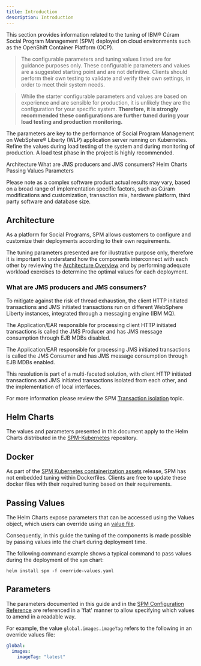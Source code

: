 ```yaml
---
title: Introduction
description: Introduction
---
```


This section provides information related to the tuning of IBM® Cúram Social Program Management (SPM) deployed on cloud environments such as the OpenShift Container Platform (OCP).

> The configurable parameters and tuning values listed are for guidance purposes only. These configurable parameters and values are a suggested starting point and are not definitive. Clients should perform their own testing to validate and verify their own settings, in order to meet their system needs.

> While the starter configurable parameters and values are based on experience and are sensible for production, it is unlikely they are the configuration for your specific system. **Therefore, it is strongly recommended these configurations are further tuned during your load testing and production monitoring.**

The parameters are key to the performance of Social Program Management on WebSphere®
Liberty (WLP) application server running on Kubernetes. Refine the values during load testing of the system and during monitoring of production. A load test phase in the project is highly recommended.

<AnchorLinks small>
  <AnchorLink>Architecture</AnchorLink>
  <AnchorLink>What are JMS producers and JMS consumers?</AnchorLink>
  <AnchorLink>Helm Charts</AnchorLink>
  <AnchorLink>Passing Values</AnchorLink>
  <AnchorLink>Parameters</AnchorLink>
</AnchorLinks>

<InlineNotification>

Please note as a complex software product actual results may vary, based on a broad range of implementation specific factors, such as Cúram modifications and customization, transaction mix, hardware platform, third party software and database size.

</InlineNotification>

## Architecture

As a platform for Social Programs, SPM allows customers to configure and customize their deployments according to their own requirements.

The tuning parameters presented are for illustrative purpose only, therefore it is important to understand how the components interconnect with each other by
reviewing the [Architecture Overview](https://ibm.github.io/spm-kubernetes/architecture/arch-overview/architecture-overview)
and by performing adequate workload exercises to determine the optimal values for each deployment.

### What are JMS producers and JMS consumers?

To mitigate against the risk of thread exhaustion, the client HTTP initiated transactions and JMS initiated transactions run on different WebSphere Liberty instances, integrated through a messaging engine (IBM MQ).

The Application/EAR responsible for processing client HTTP initiated transactions is called the JMS Producer and has JMS message consumption through EJB MDBs disabled.

The Application/EAR responsible for processing JMS initiated transactions is called the JMS Consumer and has JMS message consumption through EJB MDBs enabled.

This resolution is part of a multi-faceted solution, with client HTTP initiated transactions and JMS initiated transactions isolated from each other, and the implementation of local interfaces.

For more information please review the SPM [Transaction isolation](https://www.ibm.com/docs/en/spm/8.0.0?topic=architecture-transaction-isolation) topic.

## Helm Charts

The values and parameters presented in this document apply to the Helm Charts distributed in the [SPM-Kubernetes](https://github.com/IBM/spm-kubernetes/) repository.

## Docker

As part of the [SPM Kubernetes containerization assets](https://github.com/IBM/spm-kubernetes) release, SPM has not embedded tuning within Dockerfiles.
Clients are free to update these docker files with their required tuning based on their requirements.

## Passing Values

The Helm Charts expose parameters that can be accessed using the Values object, which users can override using an [value file](https://helm.sh/docs/chart_template_guide/values_files/).

Consequently, in this guide the tuning of the components is made possible by passing values into the chart during deployment time.

The following command example shows a typical command to pass values during the deployment of the `spm` chart:

```shell
helm install spm -f override-values.yaml
```

## Parameters

The parameters documented in this guide and in the [SPM Configuration Reference](https://ibm.github.io/spm-kubernetes/deployment/config-reference/)
are referenced in a 'flat' manner to allow specifying which values to amend in a readable way.

For example, the value `global.images.imageTag` refers to the following in an override values file:

```yaml
global:
  images:
    imageTag: "latest"
```
